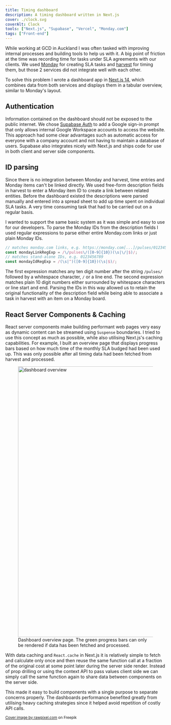 ```yaml
---
title: Timing dashboard
description: A timing dashboard written in Next.js
cover: ./clock.svg
coverAlt: Clock
tools: ["Next.js", "Supabase", "Vercel", "Monday.com"]
tags: ["Front-end"]
---
```



While working at GCD in Auckland I was often tasked with improving internal processes and building tools to help us with
it. A big point of friction at the time was recording time for tasks under SLA agreements with our clients. We used
[Monday](https://monday.com) for creating SLA tasks and [harvest](https://getharvest.com) for timing them, but those 2
services did not integrate well with each other.

To solve this problem I wrote a dashboard app in [Next.js 14](https://nextjs.org/), which combines data from both
services and displays them in a tabular overview, similar to Monday's layout.

## Authentication

Information contained on the dashboard should not be exposed to the public internet. We chose [Supabase
Auth](https://supabase.com/docs/guides/auth) to add a Google sign-in prompt that only allows internal Google Workspace
accounts to access the website. This approach had some clear advantages such as automatic access for everyone with a
company account and not having to maintain a database of users. Supabase also integrates nicely with Next.js and ships
code for use in both client and server side components.

## ID parsing

Since there is no integration between Monday and harvest, time entries and Monday items can't be linked directly. We
used free-form description fields in harvest to enter a Monday item ID to create a link between related entities. Before
the dashboard existed the descriptions were parsed manually and entered into a spread sheet to add up time spent on
individual SLA tasks. A very time consuming task that had to be carried out on a regular basis.

I wanted to support the same basic system as it was simple and easy to use for our developers. To parse the Monday IDs
from the description fields I used regular expressions to parse either entire Monday.com links or just plain Monday IDs.

```js
// matches monday.com links, e.g. https://monday.com[...]/pulses/0123456789
const mondayLinkRegExp = /\/pulses\/([0-9]{10})(\s|\/|$)/;
// matches stand-alone IDs, e.g. 0123456789
const mondayIdRegExp = /(\s|^)([0-9]{10})(\s|$)/;
```

The first expression matches any ten digit number after the string `/pulses/` followed by a whitespace character, `/` or
a line end. The second expression matches plain 10 digit numbers either surrounded by whitespace characters or line
start and end. Parsing the IDs in this way allowed us to retain the original functionality of the description field
while being able to associate a task in harvest with an item on a Monday board.

## React Server Components & Caching

React server components make building performant web pages very easy as dynamic content can be streamed using `Suspense`
boundaries. I tried to use this concept as much as possible, while also utilising Next.js's caching capabilities. For
example, I built an overview page that displays progress bars based on how much time of the monthly SLA budged had been
used up. This was only possible after all timing data had been fetched from harvest and processed.

<figure>
  <Image alt="dashboard overview" src={dashboard} width="850" />
  <figcaption>
    Dashboard overview page. The green progress bars can only be rendered if data has been fetched and processed.
  </figcaption>
</figure>

With data caching and `React.cache` in Next.js it is relatively simple to fetch and calculate only once and then reuse
the same function call at a fraction of the original cost at some point later during the server side render. Instead of
prop drilling or using the context API to pass values client side we can simply call the same function again to share
data between components on the server side.

This made it easy to build components with a single purpose to separate concerns properly. The dashboards performance
benefited greatly from utilising heavy caching strategies since it helped avoid repetition of costly API calls.

<small>
  <a href="https://www.freepik.com/free-vector/illustration-clock_2606098.htm">Cover image by rawpixel.com</a> on Freepik
</small>
